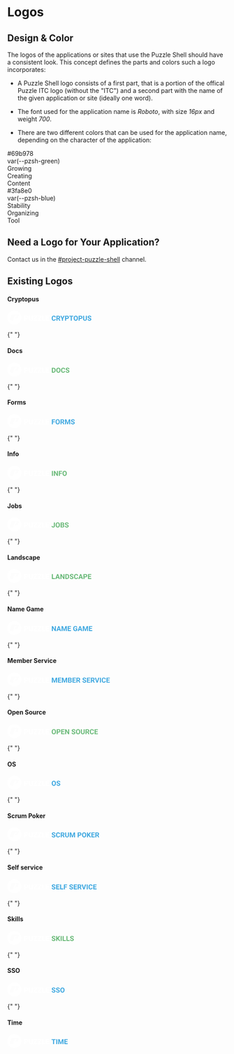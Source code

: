 
<Meta title="Puzzle Shell/Components/Logos" />

# Logos

## Design & Color

The logos of the applications or sites that use the Puzzle Shell should have a consistent look. This concept defines the parts and colors such a logo incorporates:

- A Puzzle Shell logo consists of a first part, that is a portion of the offical Puzzle ITC logo (without the "ITC") and a second part with the name of the given application or site (ideally one word).

- The font used for the application name is _Roboto_, with size _16px_ and weight _700_.

- There are two different colors that can be used for the application name, depending on the character of the application:

<div style={{display: "flex", justifyContent: "space-around"}}>
  <div style={{backgroundColor: "#69b978", color: "#fff", width: "200px", height: "200px", borderRadius: "50%", display: "flex", flexDirection: "column", alignItems: "center", justifyContent: "center", textAlign: "center"}}>
    <div style={{fontSize: "1.25rem", fontWeight: "bold", marginBottom: "1rem"}}>
      #69b978<br/>
      var(--pzsh-green)
    </div>
    <div style={{fontSize: "1.25rem"}}>
      Growing<br/>
      Creating<br/>
      Content
    </div>
  </div>

  <div style={{backgroundColor: "#3fa8e0", color: "#fff", width: "200px", height: "200px", borderRadius: "50%", display: "flex", flexDirection: "column", alignItems: "center", justifyContent: "center", textAlign: "center"}}>
    <div style={{fontSize: "1.25rem", fontWeight: "bold", marginBottom: "1rem"}}>
      #3fa8e0<br/>
      var(--pzsh-blue)
    </div>
    <div style={{fontSize: "1.25rem"}}>
      Stability<br/>
      Organizing<br/>
      Tool
    </div>
  </div>
</div>

## Need a Logo for Your Application?

Contact us in the [#project-puzzle-shell](https://chat.puzzle.ch/channel/project-puzzle-shell) channel.

## Existing Logos

<div style={{backgroundColor: "#1e5a96", padding: "3rem", display: "flex", flexDirection: "column", gap: "3rem"}}>
  <h4 style={{display: "none"}}>Cryptopus</h4>
  <svg width="214" height="32" fill="none" xmlns="http://www.w3.org/2000/svg"><path d="M110.945 19.21c-.088 1.225-.541 2.188-1.359 2.892-.813.703-1.885 1.054-3.219 1.054-1.458 0-2.607-.49-3.445-1.468-.833-.985-1.25-2.334-1.25-4.047v-.696c0-1.093.193-2.057.578-2.89.385-.834.935-1.472 1.648-1.914.719-.448 1.553-.672 2.5-.672 1.313 0 2.37.351 3.172 1.054.802.704 1.266 1.69 1.391 2.961h-2.344c-.057-.734-.263-1.265-.617-1.593-.349-.334-.883-.5-1.602-.5-.781 0-1.367.28-1.757.843-.386.558-.584 1.425-.594 2.602v.86c0 1.228.185 2.127.555 2.695.375.567.963.851 1.765.851.724 0 1.263-.164 1.617-.492.36-.333.565-.846.618-1.54h2.343zm5.75-.374h-1.867V23h-2.344V11.625h4.227c1.344 0 2.38.3 3.109.898.729.6 1.094 1.446 1.094 2.54 0 .775-.169 1.424-.508 1.945-.333.515-.841.927-1.523 1.234l2.461 4.649V23h-2.516l-2.133-4.164zm-1.867-1.898h1.891c.588 0 1.044-.149 1.367-.446.323-.302.484-.716.484-1.242 0-.537-.153-.958-.461-1.266-.302-.307-.768-.46-1.398-.46h-1.883v3.414zm11.422-.188l2.367-5.125h2.563l-3.735 7.25V23h-2.383v-4.125l-3.734-7.25h2.57l2.352 5.125zm8.312 2.242V23h-2.343V11.625h4.437c.854 0 1.604.156 2.25.469.651.312 1.151.758 1.5 1.336.349.573.524 1.226.524 1.96 0 1.115-.383 1.995-1.149 2.641-.76.64-1.815.961-3.164.961h-2.055zm0-1.898h2.094c.62 0 1.091-.146 1.414-.438.328-.291.492-.708.492-1.25 0-.557-.164-1.008-.492-1.351-.328-.344-.781-.521-1.359-.532h-2.149v3.57zm16.547-3.57h-3.484V23h-2.344v-9.477h-3.437v-1.898h9.265v1.898zm10.469 4.046c0 1.12-.198 2.102-.594 2.946-.395.843-.963 1.494-1.703 1.953-.734.458-1.578.687-2.531.687-.943 0-1.784-.226-2.523-.68-.74-.453-1.313-1.098-1.719-1.937-.406-.844-.612-1.812-.617-2.906v-.563c0-1.12.2-2.104.601-2.953.406-.854.977-1.508 1.711-1.96.74-.46 1.583-.688 2.531-.688.948 0 1.789.229 2.524.687.739.453 1.31 1.107 1.711 1.961.406.85.609 1.83.609 2.945v.508zm-2.375-.515c0-1.193-.213-2.1-.641-2.72-.427-.619-1.036-.929-1.828-.929-.786 0-1.393.307-1.82.922-.427.61-.643 1.505-.648 2.688v.554c0 1.162.213 2.063.64 2.703.427.641 1.042.961 1.844.961.786 0 1.391-.307 1.812-.922.422-.62.636-1.52.641-2.703v-.554zm6.422 1.937V23h-2.344V11.625h4.438c.854 0 1.604.156 2.25.469.651.312 1.151.758 1.5 1.336.349.573.523 1.226.523 1.96 0 1.115-.383 1.995-1.148 2.641-.761.64-1.815.961-3.164.961h-2.055zm0-1.898h2.094c.62 0 1.091-.146 1.414-.438.328-.291.492-.708.492-1.25 0-.557-.164-1.008-.492-1.351-.328-.344-.781-.521-1.36-.532h-2.148v3.57zm16.594-5.469v7.492c0 1.245-.391 2.23-1.172 2.953-.776.724-1.839 1.086-3.188 1.086-1.328 0-2.382-.351-3.164-1.054-.781-.704-1.179-1.67-1.195-2.899v-7.578h2.344v7.508c0 .745.177 1.289.531 1.633.359.338.854.507 1.484.507 1.318 0 1.987-.692 2.008-2.078v-7.57h2.352zm7.82 8.39c0-.442-.156-.78-.469-1.015-.312-.24-.875-.49-1.687-.75-.813-.266-1.456-.526-1.93-.781-1.292-.698-1.937-1.638-1.937-2.82 0-.615.172-1.162.515-1.641.349-.485.847-.862 1.492-1.133.651-.27 1.381-.406 2.188-.406.812 0 1.536.148 2.172.445.635.292 1.127.706 1.476 1.242.355.537.532 1.146.532 1.828h-2.344c0-.52-.164-.924-.492-1.21-.328-.292-.789-.438-1.383-.438-.573 0-1.018.122-1.336.367-.318.24-.477.557-.477.953 0 .37.185.68.555.93.375.25.925.484 1.648.703 1.334.401 2.305.898 2.915 1.492.609.594.914 1.334.914 2.219 0 .984-.373 1.758-1.118 2.32-.744.558-1.747.836-3.007.836-.875 0-1.672-.159-2.391-.476-.719-.323-1.268-.763-1.648-1.32-.375-.558-.563-1.204-.563-1.938h2.352c0 1.255.75 1.883 2.25 1.883.557 0 .992-.112 1.304-.336.313-.23.469-.547.469-.953z" fill="#3FA8E0"/><path d="M27.45 4.686c-6.28-6.248-16.461-6.248-22.74 0-6.28 6.249-6.28 16.38 0 22.628 6.279 6.248 16.46 6.248 22.74 0 3.015-3 4.71-7.07 4.71-11.314a15.96 15.96 0 00-4.71-11.314zm-1.24 5.527C25.686 11.77 24 16.442 24 16.442c-.564 1.523-3.863 1.51-8.342 1.523 0 0 2.894-.407 3.73-2.015a38.073 38.073 0 001.822-4.864c-4.455 0-4.853 1.553-4.853 1.553s-2.814 7.836-3.82 10.727c-7.804 0-6.557-3.835-6.557-3.835L9.884 8.635h7.905l-.527 1.57s.643-1.57 5.002-1.57c.002 0 4.471.019 3.946 1.578zM41.45 19.15v4.023h-2.746V11.439h4.787a4.907 4.907 0 013.329 1.067 3.519 3.519 0 011.231 2.8 3.506 3.506 0 01-1.231 2.793 4.938 4.938 0 01-3.329 1.059l-2.042-.008zm0-2.095h2.041c.501.035.994-.142 1.356-.488.316-.34.484-.79.465-1.253a1.802 1.802 0 00-.465-1.281 1.763 1.763 0 00-1.356-.5H41.45v3.522zM58.88 11.437v7.689a3.804 3.804 0 01-1.34 3.112 5.347 5.347 0 01-3.51 1.103 5.402 5.402 0 01-3.54-1.103 3.8 3.8 0 01-1.34-3.112v-7.69h2.747v7.69a2.086 2.086 0 00.559 1.6c.439.37 1.005.556 1.58.52a2.184 2.184 0 001.558-.516 2.11 2.11 0 00.547-1.6v-7.693h2.74zM63.33 21.077h5.37v2.096h-8.74v-1.226l5.273-8.414h-5.297v-2.096h8.691v1.177l-5.298 8.463zM72.927 21.077h5.37v2.096h-8.74v-1.226l5.274-8.414h-5.297v-2.096h8.69v1.177l-5.297 8.463zM82.07 21.077h5.079v2.096h-7.823V11.439h2.747l-.003 9.638zM95.471 18.151H90.85v2.926h5.45v2.096h-8.2V11.439h8.213v2.096H90.85v2.523h4.625l-.004 2.093z" fill="#fff"/></svg>

{" "}

<h4 style={{ display: "none" }}>Docs</h4>
<svg width="214" height="32" fill="none" xmlns="http://www.w3.org/2000/svg">
  <path
    d="M102.016 23V11.625h3.5c1 0 1.893.227 2.679.68a4.674 4.674 0 011.852 1.922c.443.828.664 1.77.664 2.828v.523c0 1.057-.219 1.998-.656 2.82a4.655 4.655 0 01-1.836 1.915c-.792.453-1.685.682-2.68.687h-3.523zm2.343-9.477v7.594h1.133c.917 0 1.617-.3 2.102-.898.484-.6.732-1.456.742-2.57v-.602c0-1.156-.24-2.031-.719-2.625-.479-.6-1.179-.899-2.101-.899h-1.157zm17.407 4.047c0 1.12-.198 2.102-.594 2.946-.396.843-.964 1.494-1.703 1.953-.735.458-1.578.687-2.531.687-.943 0-1.784-.226-2.524-.68-.74-.453-1.312-1.098-1.719-1.937-.406-.844-.612-1.812-.617-2.906v-.563c0-1.12.201-2.104.602-2.953.406-.854.976-1.508 1.711-1.96.739-.46 1.583-.688 2.531-.688.948 0 1.789.229 2.523.687.74.453 1.31 1.107 1.711 1.961.406.85.61 1.83.61 2.945v.508zm-2.375-.515c0-1.193-.214-2.1-.641-2.72-.427-.619-1.036-.929-1.828-.929-.787 0-1.393.307-1.82.922-.428.61-.644 1.505-.649 2.688v.554c0 1.162.214 2.063.641 2.703.427.641 1.041.961 1.844.961.786 0 1.39-.307 1.812-.922.422-.62.635-1.52.641-2.703v-.554zm13.007 2.156c-.088 1.224-.541 2.187-1.359 2.89-.812.704-1.885 1.055-3.219 1.055-1.458 0-2.606-.49-3.445-1.468-.833-.985-1.25-2.334-1.25-4.047v-.696c0-1.093.193-2.057.578-2.89.386-.834.935-1.472 1.649-1.914.718-.448 1.552-.672 2.5-.672 1.312 0 2.369.351 3.171 1.054.803.704 1.266 1.69 1.391 2.961h-2.344c-.057-.734-.263-1.265-.617-1.593-.349-.334-.883-.5-1.601-.5-.782 0-1.368.28-1.758.843-.386.558-.584 1.425-.594 2.602v.86c0 1.228.185 2.127.555 2.695.375.567.963.851 1.765.851.724 0 1.263-.164 1.618-.492.359-.333.565-.846.617-1.54h2.343zm7.438.805c0-.443-.156-.782-.469-1.016-.312-.24-.875-.49-1.687-.75-.813-.266-1.456-.526-1.93-.781-1.292-.698-1.938-1.638-1.938-2.82 0-.615.172-1.162.516-1.641.349-.485.846-.862 1.492-1.133.651-.27 1.381-.406 2.188-.406.812 0 1.536.148 2.172.445.635.292 1.127.706 1.476 1.242.354.537.532 1.146.532 1.828h-2.344c0-.52-.164-.924-.492-1.21-.329-.292-.79-.438-1.383-.438-.573 0-1.018.122-1.336.367-.318.24-.477.557-.477.953 0 .37.185.68.555.93.375.25.924.484 1.648.703 1.334.401 2.305.898 2.914 1.492.61.594.915 1.334.915 2.219 0 .984-.373 1.758-1.118 2.32-.744.558-1.747.836-3.008.836-.874 0-1.671-.159-2.39-.476-.719-.323-1.268-.763-1.649-1.32-.375-.558-.562-1.204-.562-1.938h2.351c0 1.255.75 1.883 2.25 1.883.558 0 .993-.112 1.305-.336.313-.23.469-.547.469-.953z"
    fill="#69B978"
  />
  <path
    d="M27.45 4.686c-6.28-6.248-16.461-6.248-22.74 0-6.28 6.249-6.28 16.38 0 22.628 6.279 6.248 16.46 6.248 22.74 0 3.015-3 4.71-7.07 4.71-11.314a15.96 15.96 0 00-4.71-11.314zm-1.24 5.527C25.686 11.77 24 16.442 24 16.442c-.564 1.523-3.863 1.51-8.342 1.523 0 0 2.894-.407 3.73-2.015a38.073 38.073 0 001.822-4.864c-4.455 0-4.853 1.553-4.853 1.553s-2.814 7.836-3.82 10.727c-7.804 0-6.557-3.835-6.557-3.835L9.884 8.635h7.905l-.527 1.57s.643-1.57 5.002-1.57c.002 0 4.471.019 3.946 1.578zM41.45 19.15v4.023h-2.746V11.439h4.787a4.907 4.907 0 013.329 1.067 3.519 3.519 0 011.231 2.8 3.506 3.506 0 01-1.231 2.793 4.938 4.938 0 01-3.329 1.059l-2.042-.008zm0-2.095h2.041c.501.035.994-.142 1.356-.488.316-.34.484-.79.465-1.253a1.802 1.802 0 00-.465-1.281 1.763 1.763 0 00-1.356-.5H41.45v3.522zM58.88 11.437v7.689a3.804 3.804 0 01-1.34 3.112 5.347 5.347 0 01-3.51 1.103 5.402 5.402 0 01-3.54-1.103 3.8 3.8 0 01-1.34-3.112v-7.69h2.747v7.69a2.086 2.086 0 00.559 1.6c.439.37 1.005.556 1.58.52a2.184 2.184 0 001.558-.516 2.11 2.11 0 00.547-1.6v-7.693h2.74zM63.33 21.077h5.37v2.096h-8.74v-1.226l5.273-8.414h-5.297v-2.096h8.691v1.177l-5.298 8.463zM72.927 21.077h5.37v2.096h-8.74v-1.226l5.274-8.414h-5.297v-2.096h8.69v1.177l-5.297 8.463zM82.07 21.077h5.079v2.096h-7.823V11.439h2.747l-.003 9.638zM95.471 18.151H90.85v2.926h5.45v2.096h-8.2V11.439h8.213v2.096H90.85v2.523h4.625l-.004 2.093z"
    fill="#fff"
  />
</svg>

{" "}

<h4 style={{ display: "none" }}>Forms</h4>
<svg xmlns="http://www.w3.org/2000/svg" width="214" height="32" fill="none">
  <path
    fill="#3FA8E0"
    d="M104.359 11.625V23h-2.343V11.625h2.343Zm4.532 4.86v1.828h-5.172v-1.829h5.172Zm.547-4.86v1.836h-5.719v-1.836h5.719Zm10.703 5.422v.539c0 .865-.118 1.64-.352 2.328a5.115 5.115 0 0 1-.992 1.758c-.427.479-.938.846-1.531 1.101a4.883 4.883 0 0 1-1.961.383 4.914 4.914 0 0 1-1.961-.383 4.4 4.4 0 0 1-1.532-1.101 5.142 5.142 0 0 1-1.007-1.758c-.235-.687-.352-1.463-.352-2.328v-.54c0-.869.117-1.645.352-2.327a5.114 5.114 0 0 1 .992-1.758 4.353 4.353 0 0 1 1.531-1.11 4.918 4.918 0 0 1 1.961-.382 4.88 4.88 0 0 1 1.961.383 4.256 4.256 0 0 1 1.531 1.109c.433.484.766 1.07 1 1.758.24.682.36 1.458.36 2.328Zm-2.368.539v-.555c0-.604-.054-1.135-.164-1.593-.109-.459-.27-.844-.484-1.157a2.097 2.097 0 0 0-.781-.703 2.237 2.237 0 0 0-1.055-.242c-.396 0-.747.08-1.055.242-.302.156-.56.39-.773.703-.208.313-.367.698-.477 1.156-.109.459-.164.99-.164 1.594v.555c0 .599.055 1.13.164 1.594.11.458.271.846.485 1.164.213.312.474.55.781.71.307.162.659.243 1.055.243.396 0 .747-.08 1.054-.242a2.1 2.1 0 0 0 .774-.711c.208-.318.367-.706.476-1.164.11-.464.164-.995.164-1.594Zm4.055-5.961h4.242c.87 0 1.618.13 2.242.39.631.261 1.115.646 1.454 1.157.338.51.507 1.138.507 1.883 0 .61-.104 1.133-.312 1.57a2.938 2.938 0 0 1-.867 1.086 4.5 4.5 0 0 1-1.305.687l-.742.391h-3.688l-.015-1.828h2.742c.411 0 .753-.073 1.023-.219.271-.146.474-.349.61-.61.14-.26.211-.562.211-.905 0-.365-.068-.68-.203-.946a1.375 1.375 0 0 0-.618-.61c-.276-.14-.622-.21-1.039-.21h-1.898V23h-2.344V11.625ZM128.188 23l-2.594-5.07 2.476-.016 2.625 4.977V23h-2.507Zm4.96-11.375h1.985l2.922 8.352 2.922-8.352h1.984L138.852 23h-1.594l-4.11-11.375Zm-1.07 0h1.977l.359 8.14V23h-2.336V11.625Zm9.977 0h1.984V23h-2.344v-3.234l.36-8.141Zm9.961 8.398c0-.203-.032-.385-.094-.546a1.034 1.034 0 0 0-.328-.454 2.916 2.916 0 0 0-.68-.414 9.6 9.6 0 0 0-1.133-.422 14.455 14.455 0 0 1-1.469-.562 6.029 6.029 0 0 1-1.218-.727 3.27 3.27 0 0 1-.828-.976c-.198-.37-.297-.8-.297-1.29 0-.473.104-.903.312-1.288.209-.39.5-.724.875-1a4.16 4.16 0 0 1 1.328-.649 6.019 6.019 0 0 1 1.696-.226c.838 0 1.57.15 2.195.453.625.302 1.109.716 1.453 1.242.349.526.524 1.128.524 1.805h-2.329c0-.334-.07-.625-.211-.875a1.423 1.423 0 0 0-.624-.602c-.277-.146-.626-.219-1.047-.219-.407 0-.745.063-1.016.188a1.35 1.35 0 0 0-.609.492 1.208 1.208 0 0 0-.204.688c0 .192.047.367.141.523.099.156.245.302.438.438.192.135.429.263.711.382.281.12.606.237.976.352.62.187 1.164.398 1.633.633.474.234.87.497 1.187.789.318.291.558.622.719.992.162.37.242.79.242 1.258 0 .495-.096.937-.289 1.328-.192.39-.471.721-.836.992-.364.271-.799.477-1.304.617a6.33 6.33 0 0 1-1.696.211 6.436 6.436 0 0 1-1.664-.218 5.051 5.051 0 0 1-1.492-.68 3.416 3.416 0 0 1-1.062-1.156c-.266-.47-.399-1.024-.399-1.665h2.352c0 .355.054.654.164.899.109.245.263.443.461.594.203.15.442.26.718.328.282.068.589.101.922.101.407 0 .74-.057 1-.172.266-.114.461-.273.586-.476a1.24 1.24 0 0 0 .196-.688Z"
  />
  <path
    fill="#fff"
    d="M27.45 4.686c-6.28-6.248-16.461-6.248-22.74 0-6.28 6.249-6.28 16.38 0 22.628 6.279 6.248 16.46 6.248 22.74 0 3.015-3 4.71-7.07 4.71-11.314a15.96 15.96 0 0 0-4.71-11.314Zm-1.24 5.527C25.686 11.77 24 16.442 24 16.442c-.564 1.523-3.863 1.51-8.342 1.523 0 0 2.894-.407 3.73-2.015a38.073 38.073 0 0 0 1.822-4.864c-4.455 0-4.853 1.553-4.853 1.553s-2.814 7.836-3.82 10.727c-7.804 0-6.557-3.835-6.557-3.835L9.884 8.635h7.905l-.527 1.57s.643-1.57 5.002-1.57c.002 0 4.471.019 3.946 1.578ZM41.45 19.15v4.023h-2.746V11.439h4.787a4.907 4.907 0 0 1 3.329 1.067 3.519 3.519 0 0 1 1.231 2.8 3.506 3.506 0 0 1-1.231 2.793 4.938 4.938 0 0 1-3.329 1.059l-2.042-.008Zm0-2.095h2.041c.501.035.994-.142 1.356-.488.316-.34.484-.79.465-1.253a1.802 1.802 0 0 0-.465-1.281 1.763 1.763 0 0 0-1.356-.5H41.45v3.522ZM58.88 11.437v7.689a3.804 3.804 0 0 1-1.34 3.112 5.347 5.347 0 0 1-3.51 1.103 5.402 5.402 0 0 1-3.54-1.103 3.8 3.8 0 0 1-1.34-3.112v-7.69h2.747v7.69a2.086 2.086 0 0 0 .559 1.6c.439.37 1.005.556 1.58.52a2.184 2.184 0 0 0 1.558-.516 2.11 2.11 0 0 0 .547-1.6v-7.693h2.74ZM63.33 21.077h5.37v2.096h-8.74v-1.226l5.273-8.414h-5.297v-2.096h8.691v1.177l-5.298 8.463ZM72.927 21.077h5.37v2.096h-8.74v-1.226l5.274-8.414h-5.297v-2.096h8.69v1.177l-5.297 8.463ZM82.07 21.077h5.079v2.096h-7.823V11.439h2.747l-.003 9.638ZM95.471 18.151H90.85v2.926h5.45v2.096h-8.2V11.439h8.213v2.096H90.85v2.523h4.625l-.004 2.093Z"
  />
</svg>

{" "}

<h4 style={{ display: "none" }}>Info</h4>
<svg width="214" height="32" fill="none" xmlns="http://www.w3.org/2000/svg">
  <path
    d="M104.508 23h-2.344V11.625h2.344V23zm11.43 0h-2.344l-4.563-7.484V23h-2.343V11.625h2.343l4.571 7.5v-7.5h2.336V23zm8.89-4.648h-4.5V23h-2.344V11.625h7.407v1.898h-5.063v2.938h4.5v1.89zm11.266-.782c0 1.12-.198 2.102-.594 2.946-.396.843-.964 1.494-1.703 1.953-.735.458-1.578.687-2.531.687-.943 0-1.784-.226-2.524-.68-.739-.453-1.312-1.098-1.719-1.937-.406-.844-.612-1.812-.617-2.906v-.563c0-1.12.201-2.104.602-2.953.406-.854.976-1.508 1.711-1.96.739-.46 1.583-.688 2.531-.688.948 0 1.789.229 2.523.687.74.453 1.31 1.107 1.711 1.961.407.85.61 1.83.61 2.945v.508zm-2.375-.515c0-1.193-.214-2.1-.641-2.72-.427-.619-1.036-.929-1.828-.929-.786 0-1.393.307-1.82.922-.427.61-.644 1.505-.649 2.688v.554c0 1.162.214 2.063.641 2.703.427.641 1.042.961 1.844.961.786 0 1.39-.307 1.812-.922.422-.62.636-1.52.641-2.703v-.554z"
    fill="#69B978"
  />
  <path
    d="M27.45 4.686c-6.28-6.248-16.461-6.248-22.74 0-6.28 6.249-6.28 16.38 0 22.628 6.279 6.248 16.46 6.248 22.74 0 3.015-3 4.71-7.07 4.71-11.314a15.96 15.96 0 00-4.71-11.314zm-1.24 5.527C25.686 11.77 24 16.442 24 16.442c-.564 1.523-3.863 1.51-8.342 1.523 0 0 2.894-.407 3.73-2.015a38.073 38.073 0 001.822-4.864c-4.455 0-4.853 1.553-4.853 1.553s-2.814 7.836-3.82 10.727c-7.804 0-6.557-3.835-6.557-3.835L9.884 8.635h7.905l-.527 1.57s.643-1.57 5.002-1.57c.002 0 4.471.019 3.946 1.578zM41.45 19.15v4.023h-2.746V11.439h4.787a4.907 4.907 0 013.329 1.067 3.519 3.519 0 011.231 2.8 3.505 3.505 0 01-1.231 2.793 4.938 4.938 0 01-3.329 1.059l-2.042-.008zm0-2.095h2.041c.501.035.994-.142 1.356-.488.316-.34.484-.79.465-1.253a1.802 1.802 0 00-.465-1.281 1.762 1.762 0 00-1.356-.5H41.45v3.522zM58.88 11.437v7.689a3.805 3.805 0 01-1.34 3.112 5.347 5.347 0 01-3.51 1.103 5.402 5.402 0 01-3.54-1.103 3.8 3.8 0 01-1.34-3.112v-7.69h2.747v7.69a2.086 2.086 0 00.559 1.6c.439.37 1.005.556 1.58.52a2.185 2.185 0 001.558-.516 2.111 2.111 0 00.547-1.6v-7.693h2.74zM63.33 21.077h5.37v2.096h-8.74v-1.226l5.273-8.414h-5.297v-2.096h8.691v1.177l-5.298 8.463zM72.927 21.077h5.37v2.096h-8.74v-1.226l5.274-8.414h-5.297v-2.096h8.69v1.177l-5.297 8.463zM82.07 21.077h5.079v2.096h-7.823V11.439h2.747l-.003 9.638zM95.471 18.151H90.85v2.926h5.45v2.096h-8.2V11.439h8.213v2.096H90.85v2.523h4.625l-.004 2.093z"
    fill="#fff"
  />
</svg>

{" "}

<h4 style={{ display: "none" }}>Jobs</h4>
<svg xmlns="http://www.w3.org/2000/svg" width="214" height="32" fill="none">
  <path
    fill="#69B978"
    d="M106.617 19.508v-7.883h2.336v7.883q0 1.14-.5 1.96a3.34 3.34 0 0 1-1.367 1.25q-.86.438-1.938.438-1.116 0-1.976-.375a2.97 2.97 0 0 1-1.352-1.148q-.492-.782-.492-1.977h2.352q0 .626.172.992.18.368.507.524.329.156.789.156.446 0 .774-.21.328-.212.508-.618.187-.406.187-.992m13.68-2.461v.539q0 1.297-.352 2.328a5.1 5.1 0 0 1-.992 1.758q-.64.718-1.531 1.101a4.9 4.9 0 0 1-1.961.383 4.9 4.9 0 0 1-1.961-.383 4.4 4.4 0 0 1-1.531-1.101q-.649-.727-1.008-1.758-.351-1.03-.352-2.328v-.54q0-1.304.352-2.327a5.1 5.1 0 0 1 .992-1.758 4.35 4.35 0 0 1 1.531-1.11 4.9 4.9 0 0 1 1.961-.382q1.079 0 1.961.383a4.3 4.3 0 0 1 1.532 1.109q.648.726 1 1.758.359 1.023.359 2.328m-2.367.539v-.555q0-.906-.164-1.593-.165-.688-.485-1.157a2.1 2.1 0 0 0-.781-.703 2.23 2.23 0 0 0-1.055-.242q-.594 0-1.054.242-.453.234-.774.703a3.6 3.6 0 0 0-.476 1.156q-.164.688-.164 1.594v.555q0 .898.164 1.594.163.687.484 1.164.32.469.781.71.462.243 1.055.243.594 0 1.055-.242.46-.243.773-.711a3.7 3.7 0 0 0 .477-1.164q.164-.696.164-1.594m8.508.422h-2.922l-.016-1.61h2.453q.649 0 1.063-.164a1.3 1.3 0 0 0 .617-.492q.21-.328.211-.797 0-.53-.203-.86-.196-.327-.618-.476-.413-.148-1.07-.148h-1.625V23h-2.344V11.625h3.969q.993 0 1.774.188.789.187 1.335.57.548.383.836.969.29.577.29 1.375 0 .702-.321 1.296-.312.595-.992.97-.672.375-1.758.413zM126.336 23h-3.461l.914-1.828h2.547q.617 0 1.008-.195.39-.204.578-.547t.187-.79q0-.5-.171-.867a1.16 1.16 0 0 0-.532-.562q-.367-.203-.968-.203h-2.258l.015-1.61h2.813l.539.633q1.04-.015 1.672.367.64.375.929.977.297.6.297 1.29 0 1.093-.476 1.843-.477.742-1.399 1.117-.914.375-2.234.375m11.789-2.977q0-.305-.094-.546a1.03 1.03 0 0 0-.328-.454 3 3 0 0 0-.68-.414 10 10 0 0 0-1.132-.422 14 14 0 0 1-1.469-.562 6 6 0 0 1-1.219-.727 3.3 3.3 0 0 1-.828-.976q-.297-.555-.297-1.29 0-.71.313-1.288.312-.586.875-1a4.2 4.2 0 0 1 1.328-.649 6 6 0 0 1 1.695-.226q1.258 0 2.195.453.938.453 1.454 1.242.522.79.523 1.805h-2.328q0-.5-.211-.875a1.43 1.43 0 0 0-.625-.602q-.414-.219-1.047-.219-.61 0-1.016.188-.406.18-.609.492a1.2 1.2 0 0 0-.203.688q0 .289.14.523.149.234.438.438t.711.382.977.352q.93.28 1.632.633.711.351 1.188.789.476.437.719.992.242.555.242 1.258 0 .742-.289 1.328-.29.585-.836.992-.548.407-1.305.617t-1.695.211a6.4 6.4 0 0 1-1.664-.218 5 5 0 0 1-1.492-.68 3.4 3.4 0 0 1-1.063-1.156q-.398-.704-.398-1.665h2.351q0 .532.164.899.165.368.461.594.305.226.719.328.421.101.922.101.609 0 1-.172.398-.171.586-.476.195-.304.195-.688"
  />
  <path
    fill="#fff"
    d="M27.45 4.686c-6.28-6.248-16.461-6.248-22.74 0-6.28 6.249-6.28 16.38 0 22.628 6.279 6.248 16.46 6.248 22.74 0 3.015-3 4.71-7.07 4.71-11.314a15.96 15.96 0 0 0-4.71-11.314m-1.24 5.527C25.686 11.77 24 16.442 24 16.442c-.564 1.523-3.863 1.51-8.342 1.523 0 0 2.894-.407 3.73-2.015a38 38 0 0 0 1.822-4.864c-4.455 0-4.853 1.553-4.853 1.553s-2.814 7.836-3.82 10.727c-7.804 0-6.557-3.835-6.557-3.835L9.884 8.635h7.906l-.528 1.57s.643-1.57 5.002-1.57c.002 0 4.471.019 3.946 1.578M41.45 19.15v4.023h-2.746V11.439h4.787a4.9 4.9 0 0 1 3.329 1.067 3.52 3.52 0 0 1 1.231 2.8 3.5 3.5 0 0 1-1.231 2.793 4.94 4.94 0 0 1-3.329 1.059zm0-2.095h2.041c.501.035.994-.142 1.356-.488.316-.34.484-.79.465-1.253a1.8 1.8 0 0 0-.465-1.281 1.76 1.76 0 0 0-1.356-.5H41.45zM58.88 11.437v7.689a3.8 3.8 0 0 1-1.34 3.112 5.35 5.35 0 0 1-3.51 1.103 5.4 5.4 0 0 1-3.54-1.103 3.8 3.8 0 0 1-1.34-3.112v-7.69h2.747v7.69a2.09 2.09 0 0 0 .559 1.6c.439.37 1.005.556 1.58.52a2.19 2.19 0 0 0 1.558-.516 2.11 2.11 0 0 0 .547-1.6v-7.693zM63.33 21.077h5.37v2.096h-8.74v-1.226l5.273-8.414h-5.297v-2.096h8.691v1.177zM72.927 21.077h5.37v2.096h-8.74v-1.226l5.274-8.414h-5.297v-2.096h8.69v1.177zM82.07 21.077h5.079v2.096h-7.823V11.439h2.747zM95.471 18.151H90.85v2.926h5.45v2.096h-8.2V11.439h8.213v2.096H90.85v2.523h4.625z"
  />
</svg>

{" "}

<h4 style={{ display: "none" }}>Landscape</h4>
<svg width="214" height="32" fill="none" xmlns="http://www.w3.org/2000/svg">
  <path
    d="M104.359 21.117h4.977V23h-7.32V11.625h2.343v9.492zm12.907-.46h-4.11L112.375 23h-2.492l4.234-11.375h2.172L120.547 23h-2.492l-.789-2.344zm-3.477-1.9h2.844l-1.43-4.257-1.414 4.258zM130.859 23h-2.343l-4.563-7.484V23h-2.344V11.625h2.344l4.57 7.5v-7.5h2.336V23zm2.047 0V11.625h3.5c1 0 1.893.227 2.68.68a4.674 4.674 0 011.852 1.922c.442.828.664 1.77.664 2.828v.523c0 1.057-.219 1.998-.657 2.82a4.642 4.642 0 01-1.836 1.915c-.791.453-1.685.682-2.679.687h-3.524zm2.344-9.477v7.594h1.133c.916 0 1.617-.3 2.101-.898.485-.6.732-1.456.743-2.57v-.602c0-1.156-.24-2.031-.719-2.625-.479-.6-1.18-.899-2.102-.899h-1.156zm13.961 6.493c0-.443-.156-.782-.469-1.016-.312-.24-.875-.49-1.687-.75-.813-.266-1.456-.526-1.93-.781-1.292-.698-1.937-1.638-1.937-2.82 0-.615.171-1.162.515-1.641.349-.485.846-.862 1.492-1.133.651-.27 1.381-.406 2.188-.406.812 0 1.536.148 2.172.445.635.292 1.127.706 1.476 1.242.354.537.531 1.146.531 1.828h-2.343c0-.52-.164-.924-.492-1.21-.329-.292-.789-.438-1.383-.438-.573 0-1.018.122-1.336.367-.318.24-.477.557-.477.953 0 .37.185.68.555.93.375.25.924.484 1.648.703 1.334.401 2.305.898 2.914 1.492.61.594.914 1.334.914 2.219 0 .984-.372 1.758-1.117 2.32-.744.558-1.747.836-3.007.836-.876 0-1.672-.159-2.391-.476-.719-.323-1.268-.763-1.649-1.32-.375-.558-.562-1.204-.562-1.938h2.352c0 1.255.75 1.883 2.25 1.883.557 0 .992-.112 1.304-.336.313-.23.469-.547.469-.953zm12.875-.805c-.089 1.224-.542 2.187-1.359 2.89-.813.704-1.886 1.055-3.219 1.055-1.459 0-2.607-.49-3.446-1.468-.833-.985-1.25-2.334-1.25-4.047v-.696c0-1.093.193-2.057.579-2.89.385-.834.935-1.472 1.648-1.914.719-.448 1.552-.672 2.5-.672 1.313 0 2.37.351 3.172 1.054.802.704 1.266 1.69 1.391 2.961h-2.344c-.057-.734-.263-1.265-.617-1.593-.349-.334-.883-.5-1.602-.5-.781 0-1.367.28-1.758.843-.385.558-.583 1.425-.593 2.602v.86c0 1.228.184 2.127.554 2.695.375.567.964.851 1.766.851.724 0 1.263-.164 1.617-.492.359-.333.565-.846.617-1.54h2.344zm7.961 1.445h-4.109L165.156 23h-2.492l4.234-11.375h2.172L173.328 23h-2.492l-.789-2.344zm-3.477-1.898h2.844l-1.43-4.258-1.414 4.258zm10.164.234V23h-2.343V11.625h4.437c.854 0 1.604.156 2.25.469.651.312 1.151.758 1.5 1.336.349.573.524 1.226.524 1.96 0 1.115-.383 1.995-1.149 2.641-.76.64-1.815.961-3.164.961h-2.055zm0-1.898h2.094c.62 0 1.091-.146 1.414-.438.328-.291.492-.708.492-1.25 0-.557-.164-1.008-.492-1.351-.328-.344-.781-.521-1.359-.532h-2.149v3.57zm14.828.976h-4.5v3.047h5.282V23h-7.625V11.625h7.609v1.898h-5.266v2.711h4.5v1.836z"
    fill="#69B978"
  />
  <path
    d="M27.45 4.686c-6.28-6.248-16.461-6.248-22.74 0-6.28 6.249-6.28 16.38 0 22.628 6.279 6.248 16.46 6.248 22.74 0 3.015-3 4.71-7.07 4.71-11.314a15.96 15.96 0 00-4.71-11.314zm-1.24 5.527C25.686 11.77 24 16.442 24 16.442c-.564 1.523-3.863 1.51-8.342 1.523 0 0 2.894-.407 3.73-2.015a38.073 38.073 0 001.822-4.864c-4.455 0-4.853 1.553-4.853 1.553s-2.814 7.836-3.82 10.727c-7.804 0-6.557-3.835-6.557-3.835L9.884 8.635h7.905l-.527 1.57s.643-1.57 5.002-1.57c.002 0 4.471.019 3.946 1.578zM41.45 19.15v4.023h-2.746V11.439h4.787a4.907 4.907 0 013.329 1.067 3.519 3.519 0 011.231 2.8 3.505 3.505 0 01-1.231 2.793 4.938 4.938 0 01-3.329 1.059l-2.042-.008zm0-2.095h2.041c.501.035.994-.142 1.356-.488.316-.34.484-.79.465-1.253a1.802 1.802 0 00-.465-1.281 1.762 1.762 0 00-1.356-.5H41.45v3.522zM58.88 11.437v7.689a3.805 3.805 0 01-1.34 3.112 5.347 5.347 0 01-3.51 1.103 5.402 5.402 0 01-3.54-1.103 3.8 3.8 0 01-1.34-3.112v-7.69h2.747v7.69a2.086 2.086 0 00.559 1.6c.439.37 1.005.556 1.58.52a2.185 2.185 0 001.558-.516 2.111 2.111 0 00.547-1.6v-7.693h2.74zM63.33 21.077h5.37v2.096h-8.74v-1.226l5.273-8.414h-5.297v-2.096h8.691v1.177l-5.298 8.463zM72.927 21.077h5.37v2.096h-8.74v-1.226l5.274-8.414h-5.297v-2.096h8.69v1.177l-5.297 8.463zM82.07 21.077h5.079v2.096h-7.823V11.439h2.747l-.003 9.638zM95.471 18.151H90.85v2.926h5.45v2.096h-8.2V11.439h8.213v2.096H90.85v2.523h4.625l-.004 2.093z"
    fill="#fff"
  />
</svg>

{" "}

<h4 style={{ display: "none" }}>Name Game</h4>
<svg xmlns="http://www.w3.org/2000/svg" width="214" height="32" fill="none">
  <path
    fill="#3FA8E0"
    d="M111.266 23h-2.344l-4.563-7.484V23h-2.343V11.625h2.343l4.571 7.5v-7.5h2.336V23Zm8.609-2.344h-4.109L114.984 23h-2.492l4.235-11.375h2.171L123.156 23h-2.492l-.789-2.344Zm-3.477-1.898h2.844l-1.43-4.258-1.414 4.258Zm10.883-7.133 2.922 8.25 2.906-8.25h3.079V23h-2.352v-3.11l.234-5.367L131 23h-1.609l-3.063-8.469.234 5.36V23h-2.343V11.625h3.062Zm17.797 6.445h-4.5v3.047h5.281V23h-7.625V11.625h7.61v1.898h-5.266v2.711h4.5v1.836Zm15.141 3.492c-.422.506-1.018.899-1.789 1.18-.771.276-1.625.414-2.563.414-.984 0-1.849-.213-2.594-.64-.739-.433-1.312-1.058-1.718-1.875-.401-.818-.607-1.779-.617-2.883v-.774c0-1.135.19-2.117.57-2.945.385-.833.937-1.469 1.656-1.906.724-.443 1.57-.664 2.539-.664 1.349 0 2.404.323 3.164.969.761.64 1.211 1.575 1.352 2.804h-2.281c-.105-.65-.336-1.127-.696-1.43-.354-.302-.844-.453-1.469-.453-.796 0-1.403.3-1.82.899-.417.599-.627 1.49-.633 2.672v.726c0 1.193.227 2.094.68 2.703.453.61 1.117.914 1.992.914.88 0 1.508-.187 1.883-.562V18.75h-2.133v-1.727h4.477v4.54Zm8.328-.906h-4.109L163.656 23h-2.492l4.234-11.375h2.172L171.828 23h-2.492l-.789-2.344Zm-3.477-1.898h2.844l-1.43-4.258-1.414 4.258Zm10.883-7.133 2.922 8.25 2.906-8.25h3.078V23h-2.351v-3.11l.234-5.367-3.07 8.477h-1.61L175 14.531l.234 5.36V23h-2.343V11.625h3.062Zm17.797 6.445h-4.5v3.047h5.281V23h-7.625V11.625h7.61v1.898h-5.266v2.711h4.5v1.836Z"
  />
  <path
    fill="#fff"
    d="M27.45 4.686c-6.28-6.248-16.461-6.248-22.74 0-6.28 6.249-6.28 16.38 0 22.628 6.279 6.248 16.46 6.248 22.74 0 3.015-3 4.71-7.07 4.71-11.314a15.96 15.96 0 0 0-4.71-11.314Zm-1.24 5.527C25.686 11.77 24 16.442 24 16.442c-.564 1.523-3.863 1.51-8.342 1.523 0 0 2.894-.407 3.73-2.015a38.073 38.073 0 0 0 1.822-4.864c-4.455 0-4.853 1.553-4.853 1.553s-2.814 7.836-3.82 10.727c-7.804 0-6.557-3.835-6.557-3.835L9.884 8.635h7.905l-.527 1.57s.643-1.57 5.002-1.57c.002 0 4.471.019 3.946 1.578ZM41.45 19.15v4.023h-2.746V11.439h4.787a4.907 4.907 0 0 1 3.329 1.067 3.519 3.519 0 0 1 1.231 2.8 3.506 3.506 0 0 1-1.231 2.793 4.938 4.938 0 0 1-3.329 1.059l-2.042-.008Zm0-2.095h2.041c.501.035.994-.142 1.356-.488.316-.34.484-.79.465-1.253a1.802 1.802 0 0 0-.465-1.281 1.763 1.763 0 0 0-1.356-.5H41.45v3.522ZM58.88 11.437v7.689a3.804 3.804 0 0 1-1.34 3.112 5.347 5.347 0 0 1-3.51 1.103 5.402 5.402 0 0 1-3.54-1.103 3.8 3.8 0 0 1-1.34-3.112v-7.69h2.747v7.69a2.086 2.086 0 0 0 .559 1.6c.439.37 1.005.556 1.58.52a2.184 2.184 0 0 0 1.558-.516 2.11 2.11 0 0 0 .547-1.6v-7.693h2.74ZM63.33 21.077h5.37v2.096h-8.74v-1.226l5.273-8.414h-5.297v-2.096h8.691v1.177l-5.298 8.463ZM72.927 21.077h5.37v2.096h-8.74v-1.226l5.274-8.414h-5.297v-2.096h8.69v1.177l-5.297 8.463ZM82.07 21.077h5.079v2.096h-7.823V11.439h2.747l-.003 9.638ZM95.471 18.151H90.85v2.926h5.45v2.096h-8.2V11.439h8.213v2.096H90.85v2.523h4.625l-.004 2.093Z"
  />
</svg>

{" "}

<h4 style={{ display: "none" }}>Member Service</h4>
<svg xmlns="http://www.w3.org/2000/svg" width="235" height="32" fill="none">
  <path
    fill="#3FA8E0"
    d="M103.086 11.625h1.984l2.922 8.352 2.922-8.352h1.984L108.789 23h-1.594l-4.109-11.375Zm-1.07 0h1.976l.36 8.14V23h-2.336V11.625Zm9.976 0h1.985V23h-2.344v-3.234l.359-8.141Zm11.672 9.547V23h-6.055v-1.828h6.055Zm-5.289-9.547V23h-2.344V11.625h2.344Zm4.5 4.633v1.781h-5.266v-1.781h5.266Zm.781-4.633v1.836h-6.047v-1.836h6.047Zm2.446 0h1.984l2.922 8.352 2.922-8.352h1.984L131.805 23h-1.594l-4.109-11.375Zm-1.071 0h1.977l.359 8.14V23h-2.336V11.625Zm9.977 0h1.984V23h-2.344v-3.234l.36-8.141Zm8.492 6.383h-2.922l-.016-1.61h2.454c.432 0 .786-.054 1.062-.164.276-.114.482-.278.617-.492.141-.219.211-.484.211-.797 0-.354-.067-.64-.203-.86-.13-.218-.336-.377-.617-.476-.276-.099-.633-.148-1.07-.148h-1.625V23h-2.344V11.625h3.969c.661 0 1.252.063 1.773.188.526.124.971.315 1.336.57.365.255.643.578.836.969.193.385.289.843.289 1.375 0 .468-.107.9-.32 1.296-.209.396-.539.72-.992.97-.448.25-1.034.387-1.758.413l-.68.602ZM143.398 23h-3.46l.914-1.828h2.546c.412 0 .748-.065 1.008-.195.261-.136.453-.318.578-.547.125-.23.188-.492.188-.79 0-.333-.057-.622-.172-.867a1.156 1.156 0 0 0-.531-.562c-.245-.135-.568-.203-.969-.203h-2.258l.016-1.61h2.812l.539.633c.693-.01 1.25.112 1.672.367.427.25.737.576.93.977.198.401.297.83.297 1.29 0 .728-.159 1.343-.477 1.843-.317.495-.784.867-1.398 1.117-.61.25-1.354.375-2.235.375Zm13.5-1.828V23h-6.054v-1.828h6.054Zm-5.289-9.547V23h-2.343V11.625h2.343Zm4.5 4.633v1.781h-5.265v-1.781h5.265Zm.782-4.633v1.836h-6.047v-1.836h6.047Zm1.375 0h4.242c.87 0 1.617.13 2.242.39.63.261 1.115.646 1.453 1.157.339.51.508 1.138.508 1.883 0 .61-.104 1.133-.313 1.57a2.938 2.938 0 0 1-.867 1.086c-.37.286-.804.516-1.304.687l-.743.391h-3.687l-.016-1.828h2.742c.412 0 .753-.073 1.024-.219a1.43 1.43 0 0 0 .609-.61c.141-.26.211-.562.211-.905 0-.365-.068-.68-.203-.946a1.368 1.368 0 0 0-.617-.61c-.276-.14-.623-.21-1.039-.21h-1.899V23h-2.343V11.625ZM164.625 23l-2.594-5.07 2.477-.016 2.625 4.977V23h-2.508Zm13.797-2.977c0-.203-.031-.385-.094-.546a1.034 1.034 0 0 0-.328-.454 2.894 2.894 0 0 0-.68-.414 9.575 9.575 0 0 0-1.132-.422 14.276 14.276 0 0 1-1.469-.562 6.01 6.01 0 0 1-1.219-.727 3.27 3.27 0 0 1-.828-.976c-.198-.37-.297-.8-.297-1.29 0-.473.104-.903.313-1.288.208-.39.5-.724.874-1a4.165 4.165 0 0 1 1.329-.649 6.007 6.007 0 0 1 1.695-.226c.838 0 1.57.15 2.195.453.625.302 1.11.716 1.453 1.242.349.526.524 1.128.524 1.805h-2.328c0-.334-.071-.625-.211-.875a1.43 1.43 0 0 0-.625-.602c-.276-.146-.625-.219-1.047-.219-.406 0-.745.063-1.016.188a1.35 1.35 0 0 0-.609.492 1.207 1.207 0 0 0-.203.688c0 .192.047.367.14.523.099.156.245.302.438.438.193.135.43.263.711.382.281.12.607.237.976.352.62.187 1.164.398 1.633.633.474.234.87.497 1.188.789.317.291.557.622.718.992.162.37.243.79.243 1.258 0 .495-.097.937-.289 1.328-.193.39-.472.721-.836.992-.365.271-.8.477-1.305.617-.505.14-1.07.211-1.695.211a6.425 6.425 0 0 1-1.664-.218 5.057 5.057 0 0 1-1.493-.68 3.436 3.436 0 0 1-1.062-1.156c-.266-.47-.399-1.024-.399-1.665h2.352c0 .355.055.654.164.899.109.245.263.443.461.594.203.15.443.26.719.328.281.068.588.101.922.101.406 0 .739-.057 1-.172.265-.114.461-.273.586-.476.13-.203.195-.432.195-.688Zm11.57 1.149V23h-6.054v-1.828h6.054Zm-5.289-9.547V23h-2.344V11.625h2.344Zm4.5 4.633v1.781h-5.265v-1.781h5.265Zm.781-4.633v1.836h-6.046v-1.836h6.046Zm1.375 0h4.243c.869 0 1.617.13 2.242.39.63.261 1.114.646 1.453 1.157.338.51.508 1.138.508 1.883 0 .61-.104 1.133-.313 1.57a2.938 2.938 0 0 1-.867 1.086 4.5 4.5 0 0 1-1.305.687l-.742.391h-3.687l-.016-1.828h2.742c.412 0 .753-.073 1.024-.219.27-.146.474-.349.609-.61.141-.26.211-.562.211-.905 0-.365-.068-.68-.203-.946a1.373 1.373 0 0 0-.617-.61c-.276-.14-.623-.21-1.039-.21h-1.899V23h-2.344V11.625ZM197.719 23l-2.594-5.07 2.477-.016 2.625 4.977V23h-2.508Zm7.836-2.375 2.679-9h2.61L206.883 23h-1.719l.391-2.375Zm-2.469-9 2.672 9 .406 2.375h-1.734l-3.938-11.375h2.594Zm11.312 0V23h-2.336V11.625h2.336Zm8.79 7.602h2.335c-.046.765-.257 1.445-.632 2.039a3.771 3.771 0 0 1-1.555 1.39c-.662.334-1.458.5-2.391.5-.729 0-1.383-.125-1.961-.375a4.168 4.168 0 0 1-1.484-1.093c-.406-.474-.716-1.047-.93-1.72-.213-.671-.32-1.424-.32-2.257v-.79c0-.832.109-1.585.328-2.257.224-.677.542-1.252.953-1.726a4.25 4.25 0 0 1 1.492-1.094c.579-.255 1.224-.383 1.938-.383.948 0 1.747.172 2.398.516a3.757 3.757 0 0 1 1.524 1.421c.364.605.583 1.292.656 2.063h-2.344c-.026-.458-.117-.846-.273-1.164a1.55 1.55 0 0 0-.711-.727c-.313-.166-.729-.25-1.25-.25-.391 0-.732.073-1.023.22a1.9 1.9 0 0 0-.735.663c-.198.297-.346.672-.445 1.125a7.764 7.764 0 0 0-.141 1.578v.805c0 .588.044 1.107.133 1.555.089.442.224.817.406 1.125.188.302.427.53.719.687.297.151.654.227 1.07.227.49 0 .894-.078 1.211-.235a1.62 1.62 0 0 0 .727-.695c.172-.307.273-.69.305-1.148Zm11.507 1.945V23h-6.054v-1.828h6.054Zm-5.289-9.547V23h-2.344V11.625h2.344Zm4.5 4.633v1.781h-5.265v-1.781h5.265Zm.782-4.633v1.836h-6.047v-1.836h6.047Z"
  />
  <path
    fill="#fff"
    d="M27.45 4.686c-6.28-6.248-16.461-6.248-22.74 0-6.28 6.249-6.28 16.38 0 22.628 6.279 6.248 16.46 6.248 22.74 0 3.015-3 4.71-7.07 4.71-11.314a15.96 15.96 0 0 0-4.71-11.314Zm-1.24 5.527C25.686 11.77 24 16.442 24 16.442c-.564 1.523-3.863 1.51-8.342 1.523 0 0 2.894-.407 3.73-2.015a38.073 38.073 0 0 0 1.822-4.864c-4.455 0-4.853 1.553-4.853 1.553s-2.814 7.836-3.82 10.727c-7.804 0-6.557-3.835-6.557-3.835L9.884 8.635h7.905l-.527 1.57s.643-1.57 5.002-1.57c.002 0 4.471.019 3.946 1.578ZM41.45 19.15v4.023h-2.746V11.439h4.787a4.907 4.907 0 0 1 3.329 1.067 3.519 3.519 0 0 1 1.231 2.8 3.506 3.506 0 0 1-1.231 2.793 4.938 4.938 0 0 1-3.329 1.059l-2.042-.008Zm0-2.095h2.041c.501.035.994-.142 1.356-.488.316-.34.484-.79.465-1.253a1.802 1.802 0 0 0-.465-1.281 1.763 1.763 0 0 0-1.356-.5H41.45v3.522ZM58.88 11.437v7.689a3.804 3.804 0 0 1-1.34 3.112 5.347 5.347 0 0 1-3.51 1.103 5.402 5.402 0 0 1-3.54-1.103 3.8 3.8 0 0 1-1.34-3.112v-7.69h2.747v7.69a2.086 2.086 0 0 0 .559 1.6c.439.37 1.005.556 1.58.52a2.184 2.184 0 0 0 1.558-.516 2.11 2.11 0 0 0 .547-1.6v-7.693h2.74ZM63.33 21.077h5.37v2.096h-8.74v-1.226l5.273-8.414h-5.297v-2.096h8.691v1.177l-5.298 8.463ZM72.927 21.077h5.37v2.096h-8.74v-1.226l5.274-8.414h-5.297v-2.096h8.69v1.177l-5.297 8.463ZM82.07 21.077h5.079v2.096h-7.823V11.439h2.747l-.003 9.638ZM95.471 18.151H90.85v2.926h5.45v2.096h-8.2V11.439h8.213v2.096H90.85v2.523h4.625l-.004 2.093Z"
  />
</svg>

{" "}

<h4 style={{ display: "none" }}>Open Source</h4>
<svg xmlns="http://www.w3.org/2000/svg" width="214" height="32" fill="none">
  <path
    fill="#69B978"
    d="M111.359 17.047v.539c0 .865-.117 1.64-.351 2.328-.235.688-.565 1.273-.992 1.758-.427.479-.938.846-1.532 1.101-.588.256-1.242.383-1.961.383a4.918 4.918 0 0 1-1.961-.383 4.406 4.406 0 0 1-1.531-1.101 5.16 5.16 0 0 1-1.008-1.758c-.234-.687-.351-1.463-.351-2.328v-.54c0-.869.117-1.645.351-2.327a5.132 5.132 0 0 1 .993-1.758 4.344 4.344 0 0 1 1.531-1.11 4.914 4.914 0 0 1 1.961-.382 4.88 4.88 0 0 1 1.961.383A4.265 4.265 0 0 1 110 12.96c.432.484.766 1.07 1 1.758.24.682.359 1.458.359 2.328Zm-2.367.539v-.555c0-.604-.054-1.135-.164-1.593a3.46 3.46 0 0 0-.484-1.157 2.093 2.093 0 0 0-.782-.703 2.23 2.23 0 0 0-1.054-.242c-.396 0-.748.08-1.055.242-.302.156-.56.39-.773.703-.209.313-.368.698-.477 1.156-.109.459-.164.99-.164 1.594v.555c0 .599.055 1.13.164 1.594.109.458.271.846.485 1.164.213.312.473.55.781.71.307.162.659.243 1.054.243.396 0 .748-.08 1.055-.242.307-.162.565-.399.774-.711.208-.318.367-.706.476-1.164.11-.464.164-.995.164-1.594Zm8.485 1.36h-2.899v-1.829h2.899c.447 0 .812-.073 1.093-.219.282-.15.487-.359.618-.625.13-.265.195-.565.195-.898 0-.338-.065-.654-.195-.945a1.58 1.58 0 0 0-.618-.703c-.281-.178-.646-.266-1.093-.266h-2.086V23h-2.344V11.625h4.43c.89 0 1.653.162 2.289.484.64.318 1.13.758 1.468 1.32.339.563.508 1.206.508 1.93 0 .735-.169 1.37-.508 1.907-.338.536-.828.95-1.468 1.242-.636.291-1.399.437-2.289.437Zm13.515 2.226V23h-6.054v-1.828h6.054Zm-5.289-9.547V23h-2.344V11.625h2.344Zm4.5 4.633v1.781h-5.265v-1.781h5.265Zm.781-4.633v1.836h-6.046v-1.836h6.046Zm10.633 0V23h-2.344l-4.57-7.625V23h-2.344V11.625h2.344l4.578 7.633v-7.633h2.336Zm11.945 8.398c0-.203-.031-.385-.093-.546a1.042 1.042 0 0 0-.328-.454 2.916 2.916 0 0 0-.68-.414 9.6 9.6 0 0 0-1.133-.422 14.365 14.365 0 0 1-1.469-.562 6.029 6.029 0 0 1-1.218-.727 3.289 3.289 0 0 1-.829-.976c-.197-.37-.296-.8-.296-1.29 0-.473.104-.903.312-1.288.208-.39.5-.724.875-1a4.16 4.16 0 0 1 1.328-.649 6.019 6.019 0 0 1 1.696-.226c.838 0 1.57.15 2.195.453.625.302 1.109.716 1.453 1.242.349.526.523 1.128.523 1.805h-2.328c0-.334-.07-.625-.211-.875a1.42 1.42 0 0 0-.625-.602c-.276-.146-.625-.219-1.046-.219-.407 0-.745.063-1.016.188-.271.12-.474.284-.61.492a1.214 1.214 0 0 0-.203.688c0 .192.047.367.141.523.099.156.245.302.438.438.192.135.429.263.71.382.282.12.607.237.977.352.62.187 1.164.398 1.633.633.474.234.87.497 1.187.789.318.291.558.622.719.992.162.37.242.79.242 1.258 0 .495-.096.937-.289 1.328-.193.39-.471.721-.836.992-.364.271-.799.477-1.304.617a6.33 6.33 0 0 1-1.696.211 6.436 6.436 0 0 1-1.664-.218 5.051 5.051 0 0 1-1.492-.68 3.429 3.429 0 0 1-1.063-1.156c-.265-.47-.398-1.024-.398-1.665h2.352c0 .355.054.654.164.899.109.245.263.443.461.594.203.15.442.26.718.328.282.068.589.101.922.101.407 0 .74-.057 1-.172.266-.114.461-.273.586-.476.13-.203.195-.432.195-.688Zm13.282-2.976v.539c0 .865-.117 1.64-.352 2.328a5.115 5.115 0 0 1-.992 1.758c-.427.479-.938.846-1.531 1.101a4.88 4.88 0 0 1-1.961.383 4.914 4.914 0 0 1-1.961-.383 4.388 4.388 0 0 1-1.531-1.101 5.128 5.128 0 0 1-1.008-1.758c-.235-.687-.352-1.463-.352-2.328v-.54c0-.869.117-1.645.352-2.327a5.114 5.114 0 0 1 .992-1.758 4.353 4.353 0 0 1 1.531-1.11 4.918 4.918 0 0 1 1.961-.382c.719 0 1.373.127 1.961.383a4.256 4.256 0 0 1 1.531 1.109c.433.484.766 1.07 1 1.758.24.682.36 1.458.36 2.328Zm-2.367.539v-.555c0-.604-.055-1.135-.165-1.593-.109-.459-.27-.844-.484-1.157a2.09 2.09 0 0 0-.781-.703 2.234 2.234 0 0 0-1.055-.242c-.396 0-.747.08-1.054.242a2.11 2.11 0 0 0-.774.703 3.561 3.561 0 0 0-.476 1.156c-.11.459-.165.99-.165 1.594v.555c0 .599.055 1.13.165 1.594.109.458.27.846.484 1.164.213.312.474.55.781.71.307.162.659.243 1.055.243.396 0 .747-.08 1.054-.242.308-.162.566-.399.774-.711.208-.318.367-.706.476-1.164.11-.464.165-.995.165-1.594Zm10.335-5.961h2.336v7.516c0 .875-.187 1.612-.562 2.21a3.473 3.473 0 0 1-1.539 1.352c-.651.302-1.401.453-2.25.453s-1.604-.15-2.266-.453a3.52 3.52 0 0 1-1.547-1.351c-.369-.6-.554-1.336-.554-2.211v-7.516h2.343v7.516c0 .51.081.927.243 1.25.161.323.393.56.695.71.307.152.669.227 1.086.227.427 0 .789-.075 1.086-.226.302-.151.531-.389.687-.711.162-.323.242-.74.242-1.25v-7.516Zm4.266 0h4.242c.87 0 1.618.13 2.242.39.631.261 1.115.646 1.454 1.157.338.51.507 1.138.507 1.883 0 .61-.104 1.133-.312 1.57a2.938 2.938 0 0 1-.867 1.086 4.5 4.5 0 0 1-1.305.687l-.742.391h-3.688l-.015-1.828h2.742c.411 0 .753-.073 1.023-.219.271-.146.474-.349.61-.61.14-.26.211-.562.211-.905 0-.365-.068-.68-.203-.946a1.375 1.375 0 0 0-.618-.61c-.276-.14-.622-.21-1.039-.21h-1.898V23h-2.344V11.625ZM185.438 23l-2.594-5.07 2.476-.016 2.625 4.977V23h-2.507Zm10.484-3.773h2.336c-.047.765-.258 1.445-.633 2.039a3.771 3.771 0 0 1-1.555 1.39c-.661.334-1.458.5-2.39.5-.729 0-1.383-.125-1.961-.375a4.18 4.18 0 0 1-1.485-1.093 4.867 4.867 0 0 1-.929-1.72c-.214-.671-.321-1.424-.321-2.257v-.79c0-.832.11-1.585.328-2.257.224-.677.542-1.252.954-1.726a4.241 4.241 0 0 1 1.492-1.094c.578-.255 1.224-.383 1.937-.383.948 0 1.748.172 2.399.516a3.755 3.755 0 0 1 1.523 1.421c.365.605.584 1.292.656 2.063h-2.343c-.026-.458-.118-.846-.274-1.164a1.55 1.55 0 0 0-.711-.727c-.312-.166-.729-.25-1.25-.25-.39 0-.731.073-1.023.22a1.89 1.89 0 0 0-.734.663c-.198.297-.347.672-.446 1.125a7.77 7.77 0 0 0-.14 1.578v.805c0 .588.044 1.107.132 1.555.089.442.224.817.407 1.125.187.302.427.53.718.687.297.151.654.227 1.071.227.489 0 .893-.078 1.211-.235.317-.156.56-.388.726-.695.172-.307.274-.69.305-1.148Zm11.508 1.945V23h-6.055v-1.828h6.055Zm-5.289-9.547V23h-2.344V11.625h2.344Zm4.5 4.633v1.781h-5.266v-1.781h5.266Zm.781-4.633v1.836h-6.047v-1.836h6.047Z"
  />
  <path
    fill="#fff"
    d="M27.45 4.686c-6.28-6.248-16.461-6.248-22.74 0-6.28 6.249-6.28 16.38 0 22.628 6.279 6.248 16.46 6.248 22.74 0 3.015-3 4.71-7.07 4.71-11.314a15.96 15.96 0 0 0-4.71-11.314Zm-1.24 5.527C25.686 11.77 24 16.442 24 16.442c-.564 1.523-3.863 1.51-8.342 1.523 0 0 2.894-.407 3.73-2.015a38.073 38.073 0 0 0 1.822-4.864c-4.455 0-4.853 1.553-4.853 1.553s-2.814 7.836-3.82 10.727c-7.804 0-6.557-3.835-6.557-3.835L9.884 8.635h7.905l-.527 1.57s.643-1.57 5.002-1.57c.002 0 4.471.019 3.946 1.578ZM41.45 19.15v4.023h-2.746V11.439h4.787a4.907 4.907 0 0 1 3.329 1.067 3.519 3.519 0 0 1 1.231 2.8 3.506 3.506 0 0 1-1.231 2.793 4.938 4.938 0 0 1-3.329 1.059l-2.042-.008Zm0-2.095h2.041c.501.035.994-.142 1.356-.488.316-.34.484-.79.465-1.253a1.802 1.802 0 0 0-.465-1.281 1.763 1.763 0 0 0-1.356-.5H41.45v3.522ZM58.88 11.437v7.689a3.804 3.804 0 0 1-1.34 3.112 5.347 5.347 0 0 1-3.51 1.103 5.402 5.402 0 0 1-3.54-1.103 3.8 3.8 0 0 1-1.34-3.112v-7.69h2.747v7.69a2.086 2.086 0 0 0 .559 1.6c.439.37 1.005.556 1.58.52a2.184 2.184 0 0 0 1.558-.516 2.11 2.11 0 0 0 .547-1.6v-7.693h2.74ZM63.33 21.077h5.37v2.096h-8.74v-1.226l5.273-8.414h-5.297v-2.096h8.691v1.177l-5.298 8.463ZM72.927 21.077h5.37v2.096h-8.74v-1.226l5.274-8.414h-5.297v-2.096h8.69v1.177l-5.297 8.463ZM82.07 21.077h5.079v2.096h-7.823V11.439h2.747l-.003 9.638ZM95.471 18.151H90.85v2.926h5.45v2.096h-8.2V11.439h8.213v2.096H90.85v2.523h4.625l-.004 2.093Z"
  />
</svg>

{" "}

<h4 style={{ display: "none" }}>OS</h4>
<svg width="214" height="32" fill="none" xmlns="http://www.w3.org/2000/svg">
  <path
    d="M111.359 17.57c0 1.12-.198 2.102-.593 2.946-.396.843-.964 1.494-1.704 1.953-.734.458-1.578.687-2.531.687-.942 0-1.784-.226-2.523-.68-.74-.453-1.313-1.098-1.719-1.937-.406-.844-.612-1.812-.617-2.906v-.563c0-1.12.2-2.104.601-2.953.407-.854.977-1.508 1.711-1.96.74-.46 1.584-.688 2.532-.688s1.789.229 2.523.687c.74.453 1.31 1.107 1.711 1.961.406.85.609 1.83.609 2.945v.508zm-2.375-.515c0-1.193-.213-2.1-.64-2.72-.427-.619-1.037-.929-1.828-.929-.787 0-1.394.307-1.821.922-.427.61-.643 1.505-.648 2.688v.554c0 1.162.213 2.063.641 2.703.427.641 1.041.961 1.843.961.787 0 1.391-.307 1.813-.922.422-.62.635-1.52.64-2.703v-.554zm9.977 2.96c0-.442-.156-.78-.469-1.015-.312-.24-.875-.49-1.687-.75-.813-.266-1.456-.526-1.93-.781-1.292-.698-1.937-1.638-1.937-2.82 0-.615.171-1.162.515-1.641.349-.485.846-.862 1.492-1.133.651-.27 1.381-.406 2.188-.406.812 0 1.536.148 2.172.445.635.292 1.127.706 1.476 1.242.354.537.531 1.146.531 1.828h-2.343c0-.52-.164-.924-.492-1.21-.329-.292-.789-.438-1.383-.438-.573 0-1.018.122-1.336.367-.318.24-.477.557-.477.953 0 .37.185.68.555.93.375.25.924.484 1.648.703 1.334.401 2.305.898 2.914 1.492.61.594.914 1.334.914 2.219 0 .984-.372 1.758-1.117 2.32-.744.558-1.747.836-3.007.836-.876 0-1.672-.159-2.391-.476-.719-.323-1.268-.763-1.649-1.32-.375-.558-.562-1.204-.562-1.938h2.352c0 1.255.75 1.883 2.25 1.883.557 0 .992-.112 1.304-.336.313-.23.469-.547.469-.953z"
    fill="#3FA8E0"
  />
  <path
    d="M27.45 4.686c-6.28-6.248-16.461-6.248-22.74 0-6.28 6.249-6.28 16.38 0 22.628 6.279 6.248 16.46 6.248 22.74 0 3.015-3 4.71-7.07 4.71-11.314a15.96 15.96 0 00-4.71-11.314zm-1.24 5.527C25.686 11.77 24 16.442 24 16.442c-.564 1.523-3.863 1.51-8.342 1.523 0 0 2.894-.407 3.73-2.015a38.073 38.073 0 001.822-4.864c-4.455 0-4.853 1.553-4.853 1.553s-2.814 7.836-3.82 10.727c-7.804 0-6.557-3.835-6.557-3.835L9.884 8.635h7.905l-.527 1.57s.643-1.57 5.002-1.57c.002 0 4.471.019 3.946 1.578zM41.45 19.15v4.023h-2.746V11.439h4.787a4.907 4.907 0 013.329 1.067 3.519 3.519 0 011.231 2.8 3.505 3.505 0 01-1.231 2.793 4.938 4.938 0 01-3.329 1.059l-2.042-.008zm0-2.095h2.041c.501.035.994-.142 1.356-.488.316-.34.484-.79.465-1.253a1.802 1.802 0 00-.465-1.281 1.762 1.762 0 00-1.356-.5H41.45v3.522zM58.88 11.437v7.689a3.805 3.805 0 01-1.34 3.112 5.347 5.347 0 01-3.51 1.103 5.402 5.402 0 01-3.54-1.103 3.8 3.8 0 01-1.34-3.112v-7.69h2.747v7.69a2.086 2.086 0 00.559 1.6c.439.37 1.005.556 1.58.52a2.185 2.185 0 001.558-.516 2.111 2.111 0 00.547-1.6v-7.693h2.74zM63.33 21.077h5.37v2.096h-8.74v-1.226l5.273-8.414h-5.297v-2.096h8.691v1.177l-5.298 8.463zM72.927 21.077h5.37v2.096h-8.74v-1.226l5.274-8.414h-5.297v-2.096h8.69v1.177l-5.297 8.463zM82.07 21.077h5.079v2.096h-7.823V11.439h2.747l-.003 9.638zM95.471 18.151H90.85v2.926h5.45v2.096h-8.2V11.439h8.213v2.096H90.85v2.523h4.625l-.004 2.093z"
    fill="#fff"
  />
</svg>

{" "}

<h4 style={{ display: "none" }}>Scrum Poker</h4>
<svg xmlns="http://www.w3.org/2000/svg" width="214" height="32" fill="none">
  <path
    fill="#3FA8E0"
    d="M107.914 20.016c0-.443-.156-.782-.469-1.016-.312-.24-.875-.49-1.687-.75-.813-.266-1.456-.526-1.93-.781-1.292-.698-1.937-1.638-1.937-2.82 0-.615.171-1.162.515-1.641.349-.485.847-.862 1.492-1.133.651-.27 1.381-.406 2.188-.406.812 0 1.536.148 2.172.445.635.292 1.127.706 1.476 1.242.355.537.532 1.146.532 1.828h-2.344c0-.52-.164-.924-.492-1.21-.328-.292-.789-.438-1.383-.438-.573 0-1.018.122-1.336.367-.318.24-.477.557-.477.953 0 .37.185.68.555.93.375.25.925.484 1.649.703 1.333.401 2.304.898 2.914 1.492.609.594.914 1.334.914 2.219 0 .984-.373 1.758-1.118 2.32-.744.558-1.747.836-3.007.836-.875 0-1.672-.159-2.391-.476-.719-.323-1.268-.763-1.648-1.32-.375-.558-.563-1.204-.563-1.938h2.352c0 1.255.75 1.883 2.25 1.883.557 0 .992-.112 1.304-.336.313-.23.469-.547.469-.953Zm12.875-.805c-.088 1.224-.542 2.187-1.359 2.89-.813.704-1.886 1.055-3.219 1.055-1.458 0-2.607-.49-3.445-1.468-.834-.985-1.25-2.334-1.25-4.047v-.696c0-1.093.192-2.057.578-2.89.385-.834.935-1.472 1.648-1.914.719-.448 1.552-.672 2.5-.672 1.313 0 2.37.351 3.172 1.054.802.704 1.266 1.69 1.391 2.961h-2.344c-.057-.734-.263-1.265-.617-1.593-.349-.334-.883-.5-1.602-.5-.781 0-1.367.28-1.758.843-.385.558-.583 1.425-.593 2.602v.86c0 1.228.185 2.127.554 2.695.375.567.964.851 1.766.851.724 0 1.263-.164 1.617-.492.36-.333.565-.846.617-1.54h2.344Zm5.75-.375h-1.867V23h-2.344V11.625h4.227c1.343 0 2.38.3 3.109.898.729.6 1.094 1.446 1.094 2.54 0 .775-.169 1.424-.508 1.945-.333.515-.841.927-1.523 1.234l2.461 4.649V23h-2.516l-2.133-4.164Zm-1.867-1.898h1.89c.589 0 1.045-.149 1.368-.446.323-.302.484-.716.484-1.242 0-.537-.154-.958-.461-1.266-.302-.307-.768-.46-1.398-.46h-1.883v3.414Zm16.484-5.313v7.492c0 1.245-.39 2.23-1.172 2.953-.776.724-1.838 1.086-3.187 1.086-1.328 0-2.383-.351-3.164-1.054-.781-.704-1.18-1.67-1.195-2.899v-7.578h2.343v7.508c0 .745.177 1.289.531 1.633.36.338.855.507 1.485.507 1.318 0 1.987-.692 2.008-2.078v-7.57h2.351Zm4.985 0 2.921 8.25 2.907-8.25h3.078V23h-2.352v-3.11l.235-5.367L149.859 23h-1.609l-3.062-8.469.234 5.36V23h-2.344V11.625h3.063Zm17.281 7.367V23h-2.344V11.625h4.438c.854 0 1.604.156 2.25.469.651.312 1.151.758 1.5 1.336.349.573.523 1.226.523 1.96 0 1.115-.383 1.995-1.148 2.641-.761.64-1.815.961-3.164.961h-2.055Zm0-1.898h2.094c.619 0 1.091-.146 1.414-.438.328-.291.492-.708.492-1.25 0-.557-.164-1.008-.492-1.351-.328-.344-.782-.521-1.36-.532h-2.148v3.57Zm17.328.476c0 1.12-.198 2.102-.594 2.946-.396.843-.963 1.494-1.703 1.953-.734.458-1.578.687-2.531.687-.943 0-1.784-.226-2.524-.68-.739-.453-1.312-1.098-1.718-1.937-.407-.844-.612-1.812-.618-2.906v-.563c0-1.12.201-2.104.602-2.953.406-.854.977-1.508 1.711-1.96.74-.46 1.583-.688 2.531-.688.948 0 1.789.229 2.524.687.739.453 1.31 1.107 1.711 1.961.406.85.609 1.83.609 2.945v.508Zm-2.375-.515c0-1.193-.214-2.1-.641-2.72-.427-.619-1.036-.929-1.828-.929-.786 0-1.393.307-1.82.922-.427.61-.643 1.505-.648 2.688v.554c0 1.162.213 2.063.64 2.703.427.641 1.042.961 1.844.961.786 0 1.39-.307 1.812-.922.422-.62.636-1.52.641-2.703v-.554Zm7.641 1.383-1.219 1.312V23h-2.344V11.625h2.344v5.156l1.031-1.414 2.899-3.742h2.882l-4.039 5.055 4.157 6.32h-2.789l-2.922-4.563Zm13.437-.368h-4.5v3.047h5.281V23h-7.625V11.625h7.61v1.898h-5.266v2.711h4.5v1.836Zm6.367.766h-1.867V23h-2.344V11.625h4.227c1.344 0 2.38.3 3.109.898.729.6 1.094 1.446 1.094 2.54 0 .775-.169 1.424-.508 1.945-.333.515-.841.927-1.523 1.234l2.461 4.649V23h-2.516l-2.133-4.164Zm-1.867-1.898h1.891c.588 0 1.044-.149 1.367-.446.323-.302.484-.716.484-1.242 0-.537-.153-.958-.461-1.266-.302-.307-.768-.46-1.398-.46h-1.883v3.414Z"
  />
  <path
    fill="#fff"
    d="M27.45 4.686c-6.28-6.248-16.461-6.248-22.74 0-6.28 6.249-6.28 16.38 0 22.628 6.279 6.248 16.46 6.248 22.74 0 3.015-3 4.71-7.07 4.71-11.314a15.96 15.96 0 0 0-4.71-11.314Zm-1.24 5.527C25.686 11.77 24 16.442 24 16.442c-.564 1.523-3.863 1.51-8.342 1.523 0 0 2.894-.407 3.73-2.015a38.073 38.073 0 0 0 1.822-4.864c-4.455 0-4.853 1.553-4.853 1.553s-2.814 7.836-3.82 10.727c-7.804 0-6.557-3.835-6.557-3.835L9.884 8.635h7.905l-.527 1.57s.643-1.57 5.002-1.57c.002 0 4.471.019 3.946 1.578ZM41.45 19.15v4.023h-2.746V11.439h4.787a4.907 4.907 0 0 1 3.329 1.067 3.519 3.519 0 0 1 1.231 2.8 3.505 3.505 0 0 1-1.231 2.793 4.938 4.938 0 0 1-3.329 1.059l-2.042-.008Zm0-2.095h2.041c.501.035.994-.142 1.356-.488.316-.34.484-.79.465-1.253a1.802 1.802 0 0 0-.465-1.281 1.762 1.762 0 0 0-1.356-.5H41.45v3.522ZM58.88 11.437v7.689a3.805 3.805 0 0 1-1.34 3.112 5.347 5.347 0 0 1-3.51 1.103 5.402 5.402 0 0 1-3.54-1.103 3.8 3.8 0 0 1-1.34-3.112v-7.69h2.747v7.69a2.086 2.086 0 0 0 .559 1.6c.439.37 1.005.556 1.58.52a2.185 2.185 0 0 0 1.558-.516 2.111 2.111 0 0 0 .547-1.6v-7.693h2.74ZM63.33 21.077h5.37v2.096h-8.74v-1.226l5.273-8.414h-5.297v-2.096h8.691v1.177l-5.298 8.463ZM72.927 21.077h5.37v2.096h-8.74v-1.226l5.274-8.414h-5.297v-2.096h8.69v1.177l-5.297 8.463ZM82.07 21.077h5.079v2.096h-7.823V11.439h2.747l-.003 9.638ZM95.471 18.151H90.85v2.926h5.45v2.096h-8.2V11.439h8.213v2.096H90.85v2.523h4.625l-.004 2.093Z"
  />
</svg>

{" "}

<h4 style={{ display: "none" }}>Self service</h4>
<svg xmlns="http://www.w3.org/2000/svg" width="214" height="32" fill="none">
  <path
    fill="#3FA8E0"
    d="M107.914 20.016c0-.443-.156-.782-.469-1.016-.312-.24-.875-.49-1.687-.75-.813-.266-1.456-.526-1.93-.781-1.292-.698-1.937-1.638-1.937-2.82 0-.615.171-1.162.515-1.641.349-.485.847-.862 1.492-1.133.651-.27 1.381-.406 2.188-.406.812 0 1.536.148 2.172.445.635.292 1.127.706 1.476 1.242.355.537.532 1.146.532 1.828h-2.344c0-.52-.164-.924-.492-1.21-.328-.292-.789-.438-1.383-.438-.573 0-1.018.122-1.336.367-.318.24-.477.557-.477.953 0 .37.185.68.555.93.375.25.925.484 1.649.703 1.333.401 2.304.898 2.914 1.492.609.594.914 1.334.914 2.219 0 .984-.373 1.758-1.118 2.32-.744.558-1.747.836-3.007.836-.875 0-1.672-.159-2.391-.476-.719-.323-1.268-.763-1.648-1.32-.375-.558-.563-1.204-.563-1.938h2.352c0 1.255.75 1.883 2.25 1.883.557 0 .992-.112 1.304-.336.313-.23.469-.547.469-.953zm10.789-1.946h-4.5v3.047h5.281V23h-7.625V11.625h7.61v1.898h-5.266v2.711h4.5v1.836zm4.5 3.047h4.977V23h-7.321V11.625h2.344v9.492zm13.172-2.765h-4.5V23h-2.344V11.625h7.407v1.898h-5.063v2.938h4.5v1.89zm11.805 1.664c0-.443-.157-.782-.469-1.016-.313-.24-.875-.49-1.688-.75-.812-.266-1.455-.526-1.929-.781-1.292-.698-1.938-1.638-1.938-2.82 0-.615.172-1.162.516-1.641.349-.485.846-.862 1.492-1.133.651-.27 1.38-.406 2.188-.406.812 0 1.536.148 2.171.445.636.292 1.128.706 1.477 1.242.354.537.531 1.146.531 1.828h-2.343c0-.52-.165-.924-.493-1.21-.328-.292-.789-.438-1.383-.438-.572 0-1.018.122-1.335.367-.318.24-.477.557-.477.953 0 .37.185.68.555.93.375.25.924.484 1.648.703 1.333.401 2.305.898 2.914 1.492.61.594.914 1.334.914 2.219 0 .984-.372 1.758-1.117 2.32-.745.558-1.747.836-3.008.836-.875 0-1.672-.159-2.39-.476-.719-.323-1.269-.763-1.649-1.32-.375-.558-.562-1.204-.562-1.938h2.351c0 1.255.75 1.883 2.25 1.883.558 0 .992-.112 1.305-.336.312-.23.469-.547.469-.953zm10.789-1.946h-4.5v3.047h5.281V23h-7.625V11.625h7.609v1.898h-5.265v2.711h4.5v1.836zm6.367.766h-1.867V23h-2.344V11.625h4.227c1.343 0 2.38.3 3.109.898.729.6 1.094 1.446 1.094 2.54 0 .775-.17 1.424-.508 1.945-.333.515-.841.927-1.524 1.234l2.461 4.649V23h-2.515l-2.133-4.164zm-1.867-1.898h1.89c.589 0 1.045-.149 1.368-.446.322-.302.484-.716.484-1.242 0-.537-.154-.958-.461-1.266-.302-.307-.768-.46-1.398-.46h-1.883v3.414zm11.922 3.242l2.578-8.555h2.609L176.617 23h-2.445l-3.945-11.375h2.601l2.563 8.555zm8.757 2.82h-2.343V11.625h2.343V23zm11.11-3.79c-.089 1.225-.542 2.188-1.36 2.892-.812.703-1.885 1.054-3.218 1.054-1.459 0-2.607-.49-3.446-1.468-.833-.985-1.25-2.334-1.25-4.047v-.696c0-1.093.193-2.057.578-2.89.386-.834.935-1.472 1.649-1.914.719-.448 1.552-.672 2.5-.672 1.312 0 2.37.351 3.172 1.054.802.704 1.265 1.69 1.39 2.961h-2.343c-.058-.734-.263-1.265-.618-1.593-.348-.334-.882-.5-1.601-.5-.781 0-1.367.28-1.758.843-.385.558-.583 1.425-.594 2.602v.86c0 1.228.185 2.127.555 2.695.375.567.964.851 1.766.851.724 0 1.263-.164 1.617-.492.359-.333.565-.846.617-1.54h2.344zm8.383-1.14h-4.5v3.047h5.281V23h-7.625V11.625h7.609v1.898h-5.265v2.711h4.5v1.836z"
  />
  <path
    fill="#fff"
    d="M27.45 4.686c-6.28-6.248-16.461-6.248-22.74 0-6.28 6.249-6.28 16.38 0 22.628 6.279 6.248 16.46 6.248 22.74 0 3.015-3 4.71-7.07 4.71-11.314a15.96 15.96 0 00-4.71-11.314zm-1.24 5.527C25.686 11.77 24 16.442 24 16.442c-.564 1.523-3.863 1.51-8.342 1.523 0 0 2.894-.407 3.73-2.015a38.073 38.073 0 001.822-4.864c-4.455 0-4.853 1.553-4.853 1.553s-2.814 7.836-3.82 10.727c-7.804 0-6.557-3.835-6.557-3.835L9.884 8.635h7.905l-.527 1.57s.643-1.57 5.002-1.57c.002 0 4.471.019 3.946 1.578zM41.45 19.15v4.023h-2.746V11.439h4.787a4.907 4.907 0 013.329 1.067 3.519 3.519 0 011.231 2.8 3.505 3.505 0 01-1.231 2.793 4.938 4.938 0 01-3.329 1.059l-2.042-.008zm0-2.095h2.041c.501.035.994-.142 1.356-.488.316-.34.484-.79.465-1.253a1.802 1.802 0 00-.465-1.281 1.763 1.763 0 00-1.356-.5H41.45v3.522zM58.88 11.437v7.689a3.805 3.805 0 01-1.34 3.112 5.347 5.347 0 01-3.51 1.103 5.403 5.403 0 01-3.54-1.103 3.8 3.8 0 01-1.34-3.112v-7.69h2.747v7.69a2.086 2.086 0 00.559 1.6c.439.37 1.005.556 1.58.52a2.185 2.185 0 001.558-.516 2.111 2.111 0 00.547-1.6v-7.693h2.74zM63.33 21.077h5.37v2.096h-8.74v-1.226l5.273-8.414h-5.297v-2.096h8.691v1.177l-5.298 8.463zM72.927 21.077h5.37v2.096h-8.74v-1.226l5.274-8.414h-5.297v-2.096h8.69v1.177l-5.297 8.463zM82.07 21.077h5.079v2.096h-7.823V11.439h2.747l-.003 9.638zM95.471 18.151H90.85v2.926h5.45v2.096h-8.2V11.439h8.213v2.096H90.85v2.523h4.625l-.004 2.093z"
  />
</svg>

{" "}

<h4 style={{ display: "none" }}>Skills</h4>
<svg width="214" height="32" fill="none" xmlns="http://www.w3.org/2000/svg">
  <path
    d="M107.914 20.016c0-.443-.156-.782-.469-1.016-.312-.24-.875-.49-1.687-.75-.813-.266-1.456-.526-1.93-.781-1.292-.698-1.937-1.638-1.937-2.82 0-.615.171-1.162.515-1.641.349-.485.847-.862 1.492-1.133.651-.27 1.381-.406 2.188-.406.812 0 1.536.148 2.172.445.635.292 1.127.706 1.476 1.242.355.537.532 1.146.532 1.828h-2.344c0-.52-.164-.924-.492-1.21-.328-.292-.789-.438-1.383-.438-.573 0-1.018.122-1.336.367-.318.24-.477.557-.477.953 0 .37.185.68.555.93.375.25.925.484 1.649.703 1.333.401 2.304.898 2.914 1.492.609.594.914 1.334.914 2.219 0 .984-.373 1.758-1.118 2.32-.744.558-1.747.836-3.007.836-.875 0-1.672-.159-2.391-.476-.719-.323-1.268-.763-1.648-1.32-.375-.558-.563-1.204-.563-1.938h2.352c0 1.255.75 1.883 2.25 1.883.557 0 .992-.112 1.304-.336.313-.23.469-.547.469-.953zm7.508-1.578l-1.219 1.312V23h-2.344V11.625h2.344v5.156l1.031-1.414 2.899-3.742h2.883l-4.039 5.055 4.156 6.32h-2.789l-2.922-4.563zM124.508 23h-2.344V11.625h2.344V23zm4.523-1.883h4.977V23h-7.32V11.625h2.343v9.492zm8.672 0h4.977V23h-7.321V11.625h2.344v9.492zm12.227-1.101c0-.443-.157-.782-.469-1.016-.313-.24-.875-.49-1.688-.75-.812-.266-1.455-.526-1.929-.781-1.292-.698-1.938-1.638-1.938-2.82 0-.615.172-1.162.516-1.641.349-.485.846-.862 1.492-1.133.651-.27 1.38-.406 2.188-.406.812 0 1.536.148 2.171.445.636.292 1.128.706 1.477 1.242.354.537.531 1.146.531 1.828h-2.343c0-.52-.165-.924-.493-1.21-.328-.292-.789-.438-1.383-.438-.572 0-1.018.122-1.335.367-.318.24-.477.557-.477.953 0 .37.185.68.555.93.375.25.924.484 1.648.703 1.333.401 2.305.898 2.914 1.492.61.594.914 1.334.914 2.219 0 .984-.372 1.758-1.117 2.32-.745.558-1.747.836-3.008.836-.875 0-1.672-.159-2.39-.476-.719-.323-1.269-.763-1.649-1.32-.375-.558-.562-1.204-.562-1.938h2.351c0 1.255.75 1.883 2.25 1.883.558 0 .992-.112 1.305-.336.312-.23.469-.547.469-.953z"
    fill="#69B978"
  />
  <path
    d="M27.45 4.686c-6.28-6.248-16.461-6.248-22.74 0-6.28 6.249-6.28 16.38 0 22.628 6.279 6.248 16.46 6.248 22.74 0 3.015-3 4.71-7.07 4.71-11.314a15.96 15.96 0 00-4.71-11.314zm-1.24 5.527C25.686 11.77 24 16.442 24 16.442c-.564 1.523-3.863 1.51-8.342 1.523 0 0 2.894-.407 3.73-2.015a38.073 38.073 0 001.822-4.864c-4.455 0-4.853 1.553-4.853 1.553s-2.814 7.836-3.82 10.727c-7.804 0-6.557-3.835-6.557-3.835L9.884 8.635h7.905l-.527 1.57s.643-1.57 5.002-1.57c.002 0 4.471.019 3.946 1.578zM41.45 19.15v4.023h-2.746V11.439h4.787a4.907 4.907 0 013.329 1.067 3.519 3.519 0 011.231 2.8 3.505 3.505 0 01-1.231 2.793 4.938 4.938 0 01-3.329 1.059l-2.042-.008zm0-2.095h2.041c.501.035.994-.142 1.356-.488.316-.34.484-.79.465-1.253a1.802 1.802 0 00-.465-1.281 1.762 1.762 0 00-1.356-.5H41.45v3.522zM58.88 11.437v7.689a3.805 3.805 0 01-1.34 3.112 5.347 5.347 0 01-3.51 1.103 5.402 5.402 0 01-3.54-1.103 3.8 3.8 0 01-1.34-3.112v-7.69h2.747v7.69a2.086 2.086 0 00.559 1.6c.439.37 1.005.556 1.58.52a2.185 2.185 0 001.558-.516 2.111 2.111 0 00.547-1.6v-7.693h2.74zM63.33 21.077h5.37v2.096h-8.74v-1.226l5.273-8.414h-5.297v-2.096h8.691v1.177l-5.298 8.463zM72.927 21.077h5.37v2.096h-8.74v-1.226l5.274-8.414h-5.297v-2.096h8.69v1.177l-5.297 8.463zM82.07 21.077h5.079v2.096h-7.823V11.439h2.747l-.003 9.638zM95.471 18.151H90.85v2.926h5.45v2.096h-8.2V11.439h8.213v2.096H90.85v2.523h4.625l-.004 2.093z"
    fill="#fff"
  />
</svg>

{" "}

<h4 style={{ display: "none" }}>SSO</h4>
<svg xmlns="http://www.w3.org/2000/svg" width="214" height="32" fill="none">
  <path
    fill="#3FA8E0"
    d="M107.914 20.016c0-.443-.156-.782-.469-1.016-.312-.24-.875-.49-1.687-.75-.813-.266-1.456-.526-1.93-.781-1.292-.698-1.937-1.638-1.937-2.82 0-.615.171-1.162.515-1.641.349-.485.847-.862 1.492-1.133.651-.27 1.381-.406 2.188-.406.812 0 1.536.148 2.172.445.635.292 1.127.706 1.476 1.242.355.537.532 1.146.532 1.828h-2.344c0-.52-.164-.924-.492-1.21-.328-.292-.789-.438-1.383-.438-.573 0-1.018.122-1.336.367-.318.24-.477.557-.477.953 0 .37.185.68.555.93.375.25.925.484 1.649.703 1.333.401 2.304.898 2.914 1.492.609.594.914 1.334.914 2.219 0 .984-.373 1.758-1.118 2.32-.744.558-1.747.836-3.007.836-.875 0-1.672-.159-2.391-.476-.719-.323-1.268-.763-1.648-1.32-.375-.558-.563-1.204-.563-1.938h2.352c0 1.255.75 1.883 2.25 1.883.557 0 .992-.112 1.304-.336.313-.23.469-.547.469-.953zm9.844 0c0-.443-.156-.782-.469-1.016-.312-.24-.875-.49-1.687-.75-.813-.266-1.456-.526-1.93-.781-1.292-.698-1.938-1.638-1.938-2.82 0-.615.172-1.162.516-1.641.349-.485.846-.862 1.492-1.133.651-.27 1.38-.406 2.188-.406.812 0 1.536.148 2.172.445.635.292 1.127.706 1.476 1.242.354.537.531 1.146.531 1.828h-2.343c0-.52-.164-.924-.493-1.21-.328-.292-.789-.438-1.382-.438-.573 0-1.019.122-1.336.367-.318.24-.477.557-.477.953 0 .37.185.68.555.93.375.25.924.484 1.648.703 1.334.401 2.305.898 2.914 1.492.61.594.914 1.334.914 2.219 0 .984-.372 1.758-1.117 2.32-.745.558-1.747.836-3.008.836-.875 0-1.672-.159-2.39-.476-.719-.323-1.268-.763-1.649-1.32-.375-.558-.562-1.204-.562-1.938h2.351c0 1.255.75 1.883 2.25 1.883.558 0 .993-.112 1.305-.336.313-.23.469-.547.469-.953zm13.289-2.446c0 1.12-.198 2.102-.594 2.946-.396.843-.963 1.494-1.703 1.953-.734.458-1.578.687-2.531.687-.943 0-1.784-.226-2.524-.68-.739-.453-1.312-1.098-1.718-1.937-.407-.844-.612-1.812-.618-2.906v-.563c0-1.12.201-2.104.602-2.953.406-.854.977-1.508 1.711-1.96.739-.46 1.583-.688 2.531-.688.948 0 1.789.229 2.524.687.739.453 1.309 1.107 1.711 1.961.406.85.609 1.83.609 2.945v.508zm-2.375-.515c0-1.193-.214-2.1-.641-2.72-.427-.619-1.036-.929-1.828-.929-.786 0-1.393.307-1.82.922-.427.61-.643 1.505-.649 2.688v.554c0 1.162.214 2.063.641 2.703.427.641 1.042.961 1.844.961.786 0 1.39-.307 1.812-.922.422-.62.636-1.52.641-2.703v-.554z"
  />
  <path
    fill="#fff"
    d="M27.45 4.686c-6.28-6.248-16.461-6.248-22.74 0-6.28 6.249-6.28 16.38 0 22.628 6.279 6.248 16.46 6.248 22.74 0 3.015-3 4.71-7.07 4.71-11.314a15.96 15.96 0 00-4.71-11.314zm-1.24 5.527C25.686 11.77 24 16.442 24 16.442c-.564 1.523-3.863 1.51-8.342 1.523 0 0 2.894-.407 3.73-2.015a38.073 38.073 0 001.822-4.864c-4.455 0-4.853 1.553-4.853 1.553s-2.814 7.836-3.82 10.727c-7.804 0-6.557-3.835-6.557-3.835L9.884 8.635h7.905l-.527 1.57s.643-1.57 5.002-1.57c.002 0 4.471.019 3.946 1.578zM41.45 19.15v4.023h-2.746V11.439h4.787a4.907 4.907 0 013.329 1.067 3.519 3.519 0 011.231 2.8 3.505 3.505 0 01-1.231 2.793 4.938 4.938 0 01-3.329 1.059l-2.042-.008zm0-2.095h2.041c.501.035.994-.142 1.356-.488.316-.34.484-.79.465-1.253a1.802 1.802 0 00-.465-1.281 1.763 1.763 0 00-1.356-.5H41.45v3.522zM58.88 11.437v7.689a3.805 3.805 0 01-1.34 3.112 5.347 5.347 0 01-3.51 1.103 5.403 5.403 0 01-3.54-1.103 3.8 3.8 0 01-1.34-3.112v-7.69h2.747v7.69a2.086 2.086 0 00.559 1.6c.439.37 1.005.556 1.58.52a2.185 2.185 0 001.558-.516 2.111 2.111 0 00.547-1.6v-7.693h2.74zM63.33 21.077h5.37v2.096h-8.74v-1.226l5.273-8.414h-5.297v-2.096h8.691v1.177l-5.298 8.463zM72.927 21.077h5.37v2.096h-8.74v-1.226l5.274-8.414h-5.297v-2.096h8.69v1.177l-5.297 8.463zM82.07 21.077h5.079v2.096h-7.823V11.439h2.747l-.003 9.638zM95.471 18.151H90.85v2.926h5.45v2.096h-8.2V11.439h8.213v2.096H90.85v2.523h4.625l-.004 2.093z"
  />
</svg>

{" "}

<h4 style={{ display: "none" }}>Time</h4>
<svg width="214" height="32" fill="none" xmlns="http://www.w3.org/2000/svg">
  <path
    d="M110.578 13.523h-3.484V23h-2.344v-9.477h-3.438v-1.898h9.266v1.898zM114.414 23h-2.344V11.625h2.344V23zm5.242-11.375l2.922 8.25 2.906-8.25h3.078V23h-2.351v-3.11l.234-5.367-3.07 8.477h-1.609l-3.063-8.469.235 5.36V23h-2.344V11.625h3.062zm17.797 6.445h-4.5v3.047h5.281V23h-7.625V11.625h7.61v1.898h-5.266v2.711h4.5v1.836z"
    fill="#3FA8E0"
  />
  <path
    d="M27.45 4.686c-6.28-6.248-16.461-6.248-22.74 0-6.28 6.249-6.28 16.38 0 22.628 6.279 6.248 16.46 6.248 22.74 0 3.015-3 4.71-7.07 4.71-11.314a15.96 15.96 0 00-4.71-11.314zm-1.24 5.527C25.686 11.77 24 16.442 24 16.442c-.564 1.523-3.863 1.51-8.342 1.523 0 0 2.894-.407 3.73-2.015a38.073 38.073 0 001.822-4.864c-4.455 0-4.853 1.553-4.853 1.553s-2.814 7.836-3.82 10.727c-7.804 0-6.557-3.835-6.557-3.835L9.884 8.635h7.905l-.527 1.57s.643-1.57 5.002-1.57c.002 0 4.471.019 3.946 1.578zM41.45 19.15v4.023h-2.746V11.439h4.787a4.907 4.907 0 013.329 1.067 3.519 3.519 0 011.231 2.8 3.505 3.505 0 01-1.231 2.793 4.938 4.938 0 01-3.329 1.059l-2.042-.008zm0-2.095h2.041c.501.035.994-.142 1.356-.488.316-.34.484-.79.465-1.253a1.802 1.802 0 00-.465-1.281 1.762 1.762 0 00-1.356-.5H41.45v3.522zM58.88 11.437v7.689a3.805 3.805 0 01-1.34 3.112 5.347 5.347 0 01-3.51 1.103 5.402 5.402 0 01-3.54-1.103 3.8 3.8 0 01-1.34-3.112v-7.69h2.747v7.69a2.086 2.086 0 00.559 1.6c.439.37 1.005.556 1.58.52a2.185 2.185 0 001.558-.516 2.111 2.111 0 00.547-1.6v-7.693h2.74zM63.33 21.077h5.37v2.096h-8.74v-1.226l5.273-8.414h-5.297v-2.096h8.691v1.177l-5.298 8.463zM72.927 21.077h5.37v2.096h-8.74v-1.226l5.274-8.414h-5.297v-2.096h8.69v1.177l-5.297 8.463zM82.07 21.077h5.079v2.096h-7.823V11.439h2.747l-.003 9.638zM95.471 18.151H90.85v2.926h5.45v2.096h-8.2V11.439h8.213v2.096H90.85v2.523h4.625l-.004 2.093z"
    fill="#fff"
  />
</svg>

</div>
